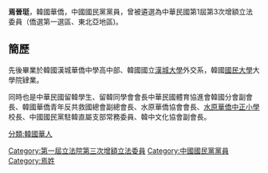 {{unreferenced|time=2015-11-25T09:15:37+00:00}}
'''焉晉珽'''，韓國華僑，中國國民黨黨員，曾被遴選為中華民國第1屆第3次增額立法委員（僑選第一選區、東北亞地區)。

==簡歷==
先後畢業於韓國漢城華僑中學高中部、韓國國立[[漢城大學|漢城大學]]外交系，韓國[[國民大學|國民大學]]大學院肄業。

同時也是中華民國留韓學生、留韓同學會會長中華民國體育協進會韓國分會副會長、韓國華僑青年反共救國總會副總會長、水原華僑協會會長、[[水原華僑中正小學|水原華僑中正小學]]校長、中國國民黨駐韓直屬支部常務委員、韓中文化協會副會長。


[[Category:第一屆立法院第三次增額立法委員|Category:第一屆立法院第三次增額立法委員]]
[[Category:中國國民黨黨員|Category:中國國民黨黨員]]
[[Category:焉姓|Category:焉姓]]
[[分類:韓國華人|分類:韓國華人]]